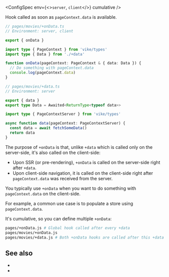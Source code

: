 
<ConfigSpec
  env={<><code>server</code>, <code>client</code></>}
  cumulative
/>

Hook called as soon as <Link href="/pageContext#data">`pageContext.data`</Link> is available.

```ts
// pages/movies/+onData.ts
// Environment: server, client

export { onData }

import type { PageContext } from 'vike/types'
import type { Data } from './+data'

function onData(pageContext: PageContext & { data: Data }) {
  // Do something with pageContext.data
  console.log(pageContext.data)
}
```

```ts
// pages/movies/+data.ts
// Environment: server

export { data }
export type Data = Awaited<ReturnType<typeof data>>

import type { PageContextServer } from 'vike/types'

async function data(pageContext: PageContextServer) {
  const data = await fetchSomeData()
  return data
}
```

The purpose of `+onData` is that, unlike <Link href="/data">`+data`</Link> which is called only on the server-side, it's also called on the client-side:
 - Upon <Link href="/ssr">SSR</Link> (or <Link href="/pre-rendering">pre-rendering</Link>), `+onData` is called on the server-side right after `+data`.
 - Upon client-side navigation, it is called on the client-side right after `pageContext.data` was received from the server.

You typically use `+onData` when you want to do something with `pageContext.data` on the client-side.

For example, a common use case is to populate <Link href="/store">a store</Link> using `pageContext.data`.

It's <Link href="/config#inheritance">cumulative</Link>, so you can define multiple `+onData`:

```bash
pages/+onData.js # Global hook called after every +data
pages/movies/+onData.js
pages/movies/+data.js # Both +onData hooks are called after this +data hook
```


## See also

- <Link href="/data" />
- <Link href="/hooks" />
